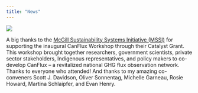 ```yaml
---
title: "News"
---
```


![](./images/workshop_group_photo_fall_2025.jpg){fig-align="center"}

A big thanks to the <a href="https://www.linkedin.com/company/mcgillmssi/" target="_blank">McGill Sustainability Systems Initiative (MSSI)<a> for supporting the inaugural CanFlux Workshop through their Catalyst Grant. This workshop brought together researchers, government scientists, private sector stakeholders, Indigenous representatives, and policy makers to co-develop CanFlux – a revitalized national GHG flux observation network. Thanks to everyone who attended! And thanks to my amazing co-conveners Scott J. Davidson, Oliver Sonnentag, Michelle Garneau, Rosie Howard, Martina Schlaipfer, and Evan Henry. 

